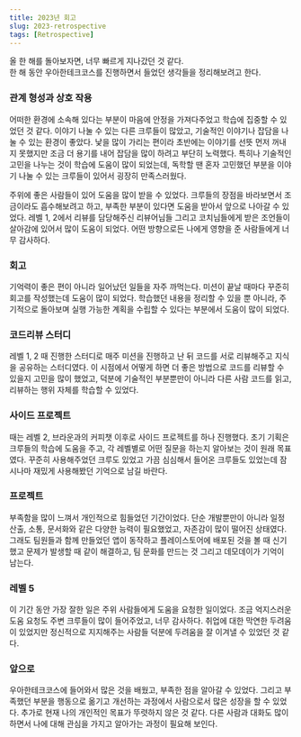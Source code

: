 ```yaml
---
title: 2023년 회고
slug: 2023-retrospective
tags: [Retrospective]
---
```


올 한 해를 돌아보자면, 너무 빠르게 지나갔던 것 같다.  
한 해 동안 우아한테크코스를 진행하면서 들었던 생각들을 정리해보려고 한다.

### 관계 형성과 상호 작용

어떠한 환경에 소속해 있다는 부분이 마음에 안정을 가져다주었고 학습에 집중할 수 있었던 것 같다. 
이야기 나눌 수 있는 다른 크루들이 많았고, 기술적인 이야기나 잡담을 나눌 수 있는 환경이 좋았다. 
낯을 많이 가리는 편이라 초반에는 이야기를 선뜻 먼저 꺼내지 못했지만 조금 더 용기를 내어 잡담을 많이 하려고 부단히 노력했다. 
특히나 기술적인 고민을 나누는 것이 학습에 도움이 많이 되었는데, 독학할 땐 혼자 고민했던 부분을 이야기 나눌 수 있는 크루들이 있어서 굉장히 만족스러웠다.     

주위에 좋은 사람들이 있어 도움을 많이 받을 수 있었다. 
크루들의 장점을 바라보면서 조금이라도 흡수해보려고 하고, 부족한 부분이 있다면 도움을 받아서 앞으로 나아갈 수 있었다. 
레벨 1, 2에서 리뷰를 담당해주신 리뷰어님들 그리고 코치님들에게 받은 조언들이 살아감에 있어서 많이 도움이 되었다. 
어떤 방향으로든 나에게 영향을 준 사람들에게 너무 감사하다. 

### 회고

기억력이 좋은 편이 아니라 일어났던 일들을 자주 까먹는다. 
미션이 끝날 때마다 꾸준히 회고를 작성했는데 도움이 많이 되었다. 
학습했던 내용을 정리할 수 있을 뿐 아니라, 주기적으로 돌아보며 실행 가능한 계획을 수립할 수 있다는 부분에서 도움이 많이 되었다.

### 코드리뷰 스터디

레벨 1, 2 때 진행한 스터디로 매주 미션을 진행하고 난 뒤 코드를 서로 리뷰해주고 지식을 공유하는 스터디였다. 
이 시점에서 어떻게 하면 더 좋은 방법으로 코드를 리뷰할 수 있을지 고민을 많이 했었고, 덕분에 기술적인 부분뿐만이 아니라 다른 사람 코드를 읽고, 리뷰하는 행위 자체를 학습할 수 있었다. 

### 사이드 프로젝트

때는 레벨 2, 브라운과의 커피챗 이후로 사이드 프로젝트를 하나 진행했다. 
초기 기획은 크루들의 학습에 도움을 주고, 각 레벨별로 어떤 질문을 하는지 알아보는 것이 원래 목표였다. 
꾸준히 사용해주었던 크루도 있었고 가끔 심심해서 들어온 크루들도 있었는데 잠시나마 재밌게 사용해봤던 기억으로 남길 바란다. 

### 프로젝트

부족함을 많이 느껴서 개인적으로 힘들었던 기간이었다. 
단순 개발뿐만이 아니라 일정 산출, 소통, 문서화와 같은 다양한 능력이 필요했었고, 자존감이 많이 떨어진 상태였다. 
그래도 팀원들과 함께 만들었던 앱이 동작하고 플레이스토어에 배포된 것을 볼 때 신기했고 
문제가 발생할 때 같이 해결하고, 팀 문화를 만드는 것 그리고 데모데이가 기억이 남는다.

### 레벨 5

이 기간 동안 가장 잘한 일은 주위 사람들에게 도움을 요청한 일이었다. 
조금 억지스러운 도움 요청도 주변 크루들이 많이 들어주었고, 너무 감사하다. 
취업에 대한 막연한 두려움이 있었지만 정신적으로 지지해주는 사람들 덕분에 두려움을 잘 이겨낼 수 있었던 것 같다. 

### 앞으로 

우아한테크코스에 들어와서 많은 것을 배웠고, 부족한 점을 알아갈 수 있었다. 
그리고 부족했던 부분을 행동으로 옮기고 개선하는 과정에서 사람으로서 많은 성장을 할 수 있었다. 
추가로 현재 나의 개인적인 목표가 뚜렷하지 않은 것 같다. 다른 사람과 대화도 많이 하면서 나에 대해 관심을 가지고 알아가는 과정이 필요해 보인다. 
